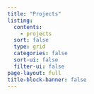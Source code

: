 ---
title: "Projects"
listing:
  contents:
    - projects
  sort: false
  type: grid
  categories: false
  sort-ui: false
  filter-ui: false
page-layout: full
title-block-banner: false
---
